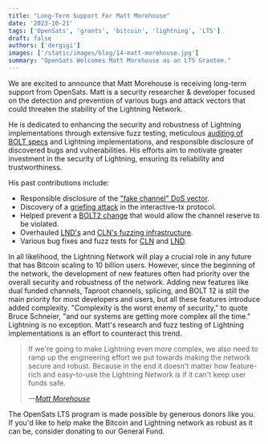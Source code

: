 ```yaml
---
title: "Long-Term Support For Matt Morehouse"
date: '2023-10-21'
tags: ['OpenSats', 'grants', 'bitcoin', 'lightning', 'LTS']
draft: false
authors: ['dergigi']
images: ['/static/images/blog/14-matt-morehouse.jpg']
summary: "OpenSats Welcomes Matt Morehouse as an LTS Grantee."
---
```


We are excited to announce that Matt Morehouse is receiving long-term support
from OpenSats. Matt is a security researcher & developer focused on the
detection and prevention of various bugs and attack vectors that could threaten
the stability of the Lightning Network.

He is dedicated to enhancing the security and robustness of Lightning
implementations through extensive fuzz testing, meticulous [auditing of BOLT
specs](https://github.com/lightning/bolts/pulls?q=is%3Apr+reviewed-by%3Amorehouse+sort%3Aupdated-desc)
and Lightning implementations, and responsible disclosure of discovered bugs and
vulnerabilities. His efforts aim to motivate greater investment in the security
of Lightning, ensuring its reliability and trustworthiness.

His past contributions include:

- Responsible disclosure of the ["fake channel" DoS vector](https://morehouse.github.io/lightning/fake-channel-dos/).
- Discovery of a [griefing attack](https://github.com/lightning/bolts/pull/851#discussion_r997537630) in the interactive-tx protocol.
- Helped prevent a [BOLT2 change](https://github.com/lightning/bolts/pull/1083) that would allow the channel reserve to be violated.
- Overhauled [LND's](https://github.com/lightningnetwork/lnd/issues/7452) and [CLN's fuzzing infrastructure](https://github.com/ElementsProject/lightning/issues/6083).
- Various bug fixes and fuzz tests for [CLN](https://github.com/ElementsProject/lightning/commits?author=morehouse) and [LND](https://github.com/lightningnetwork/lnd/commits?author=morehouse).

In all likelihood, the Lightning Network will play a crucial role in any future
that has Bitcoin scaling to 10 billion users. However, since the beginning of
the network, the development of new features often had priority over the overall
security and robustness of the network. Adding new features like dual funded
channels, Taproot channels, splicing, and BOLT 12 is still the main priority for
most developers and users, but all these features introduce added complexity.
"Complexity is the worst enemy of security," to quote Bruce Schneier, "and our
systems are getting more complex all the time." Lightning is no exception.  Matt's
research and fuzz testing of Lightning implementations is an effort to
counteract this trend.

> If we're going to make Lightning even more complex, we also need to ramp up the
> engineering effort we put towards making the network secure and robust. Because
> in the end it doesn't matter how feature-rich and easy-to-use the Lightning
> Network is if it can't keep user funds safe.
>
> <cite>—[Matt Morehouse](https://morehouse.github.io/lightning/fake-channel-dos/)</cite>

The OpenSats LTS program is made possible by generous donors like you. If you'd
like to help make the Bitcoin and Lightning network as robust as it can be,
consider donating to our General Fund.

<center>
    <DonateToGeneralFundButton/>
</center>